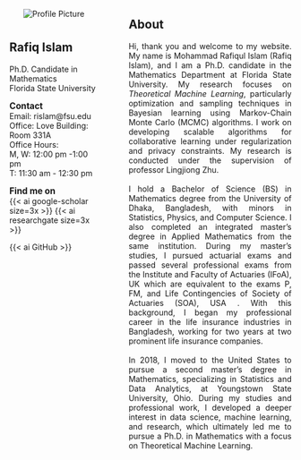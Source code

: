   
<script async src="https://pagead2.googlesyndication.com/pagead/js/adsbygoogle.js?client=ca-pub-6878992848042528"
     crossorigin="anonymous"></script>  

:::: {.columns}
::: {.column width="35%"}
<img align="center" src='/_assets/images/profile.png' class='oval-image' alt='Profile Picture' style='align-right; margin-left: 25px; margin-bottom: 10px;'>  

## Rafiq Islam  
Ph.D. Candidate in Mathematics  
<a href='https://fsu.edu' target='_blank' style='text-decoration:none'>Florida State University</a>  

<span style='font-size: 1.1em; font-weight: bold; margin-top: 50px; margin-bottom: 50px;'>Contact</span>  
    Email: <a href="mailto:rislam@fsu.edu" style="text-decoration:none"> rislam@fsu.edu</a>  
    Office: <a href="https://maps.app.goo.gl/p25RvKR6jiecRYsG9" target="_blank" style="text-decoration:none"> Love Building: Room 331A</a>  
    Office Hours: <br>
    M, W: 12:00 pm -1:00 pm <br>
    T: 11:30 am - 12:30 pm  

<span style='font-size: 1.1em; font-weight: bold; margin-top: 50px; margin-bottom: 50px;'>Find me on</span>  
<a href="https://scholar.google.com/citations?user=gTz5r68AAAAJ&hl=en" alt='Google Scholar' target="_blank" style="text-decoration:none"> {{< ai google-scholar size=3x >}} </a> <a href="https://www.researchgate.net/profile/Mohammad-Rafiqul-Islam-5" alt='ResearchGate' target="_blank" style="text-decoration:none"> {{< ai researchgate size=3x >}} </a> 


{{< ai GitHub >}}


:::  

::: {.column width="2%"}
:::

::: {.column width="63%"}

## About
<p style="text-align: justify">   
    Hi, thank you and welcome to my website. My name is Mohammad Rafiqul Islam (Rafiq Islam), and I am
    a Ph.D. candidate in the Mathematics Department at Florida State University. My research focuses on *Theoretical Machine Learning*, particularly optimization and sampling techniques in Bayesian learning using Markov-Chain Monte Carlo (MCMC) algorithms. I work on developing scalable algorithms for collaborative learning under regularization and privacy constraints. My research is conducted under the supervision of professor <a href="https://www.math.fsu.edu/DepartmentNews/Articles/Fac_Zhu.math" style="text-decoration:none" target="_blank"> Lingjiong Zhu</a>.<br>
    <br>
    I hold a Bachelor of Science (BS) in Mathematics degree from the <a href="https://www.du.ac.bd" style="text-decoration: none" target="_blank"> University of Dhaka, Bangladesh</a>, with minors in Statistics, Physics, and Computer Science. I also completed an integrated master's degree in Applied Mathematics from the same institution. During my master's studies, I pursued actuarial exams and passed several professional exams from the <a href="https://www.ifoa.org.uk" style="text-decoration:none" target="_blank">Institute and Faculty of Actuaries (IFoA), UK </a> which are equivalent to the exams P, FM, and Life Contingencies of <a href="https://www.soa.org" style="text-decoration:none" target="_blank"> Society of Actuaries (SOA), USA </a>. With this background, I began my professional career in the life insurance industries in Bangladesh, working for two years at two prominent life insurance companies.<br>
    <br>
    In 2018, I moved to the United States to pursue a second master’s degree in Mathematics, specializing in Statistics and Data Analytics, at Youngstown State University, Ohio. During my studies and professional work, I developed a deeper interest in data science, machine learning, and research, which ultimately led me to pursue a Ph.D. in Mathematics with a focus on Theoretical Machine Learning.
</p>  

:::
::::
